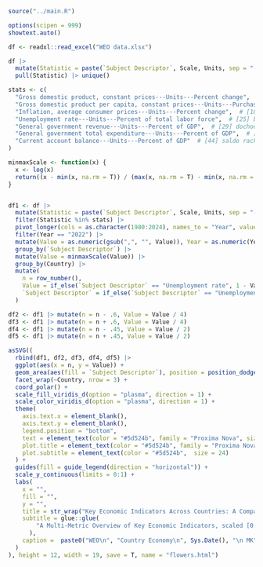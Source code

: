 ```r
source("../main.R")

options(scipen = 999)
showtext.auto()
```

```r
df <- readxl::read_excel("WEO data.xlsx")

df |>
  mutate(Statistic = paste(`Subject Descriptor`, Scale, Units, sep = "---")) |> 
  pull(Statistic) |> unique()

stats <- c(
  "Gross domestic product, constant prices---Units---Percent change",  # [2] % zmiana PKB w cenach stałych
  "Gross domestic product per capita, constant prices---Units---Purchasing power parity; 2017 international dollar",  # [8] PKB na mieszkańca w PPP
  "Inflation, average consumer prices---Units---Percent change",  # [18] inflacja
  "Unemployment rate---Units---Percent of total labor force",  # [25] bezrobocie
  "General government revenue---Units---Percent of GDP",  # [29] dochody rządowe jako % PKB
  "General government total expenditure---Units---Percent of GDP",  # [31] wydatki rządowe jako % PKB
  "Current account balance---Units---Percent of GDP"  # [44] saldo rachunku bieżącego jako % PKB
)
```

```r
minmaxScale <- function(x) {
  x <- log(x)
  return((x - min(x, na.rm = T)) / (max(x, na.rm = T) - min(x, na.rm = T)))
}


df1 <- df |>
  mutate(Statistic = paste(`Subject Descriptor`, Scale, Units, sep = "---"))  |> 
  filter(Statistic %in% stats) |>
  pivot_longer(cols = as.character(1980:2024), names_to = "Year", values_to = "Value") |>
  filter(Year == "2022") |>
  mutate(Value = as.numeric(gsub(",", "", Value)), Year = as.numeric(Year)) |>
  group_by(`Subject Descriptor`) |>
  mutate(Value = minmaxScale(Value)) |>
  group_by(Country) |>
  mutate(
    n = row_number(),
    Value = if_else(`Subject Descriptor` == "Unemployment rate", 1 - Value, Value),
    `Subject Descriptor` = if_else(`Subject Descriptor` == "Unemployment rate", "Employment rate", `Subject Descriptor`)
  )

df2 <- df1 |> mutate(n = n - .6, Value = Value / 4)
df3 <- df1 |> mutate(n = n + .6, Value = Value / 4)
df4 <- df1 |> mutate(n = n - .45, Value = Value / 2)
df5 <- df1 |> mutate(n = n + .45, Value = Value / 2)

asSVG((
  rbind(df1, df2, df3, df4, df5) |>
  ggplot(aes(x = n, y = Value)) +
  geom_area(aes(fill = `Subject Descriptor`), position = position_dodge()) +
  facet_wrap(~Country, nrow = 3) +
  coord_polar() +
  scale_fill_viridis_d(option = "plasma", direction = 1) +
  scale_color_viridis_d(option = "plasma", direction = 1) +
  theme(
    axis.text.x = element_blank(),
    axis.text.y = element_blank(),
    legend.position = "bottom",
    text = element_text(color = "#5d524b", family = "Proxima Nova", size = 18),
    plot.title = element_text(color = "#5d524b", family = "Proxima Nova Bold", size = 36),
    plot.subtitle = element_text(color = "#5d524b",  size = 24)
  ) +
  guides(fill = guide_legend(direction = "horizontal")) +
  scale_y_continuous(limits = 0:1) +
  labs(
    x = "",
    fill = "",
    y = "", 
    title = str_wrap("Key Economic Indicators Across Countries: A Comparative Analysis (2022)"),
    subtitle = glue::glue(
        "A Multi-Metric Overview of Key Economic Indicators, scaled [0:1]" |> tolower()
      ),
    caption =  paste0("WEO\n", "Country Economy\n", Sys.Date(), "\n MK")
  )
), height = 12, width = 19, save = T, name = "flowers.html") 
  
```


